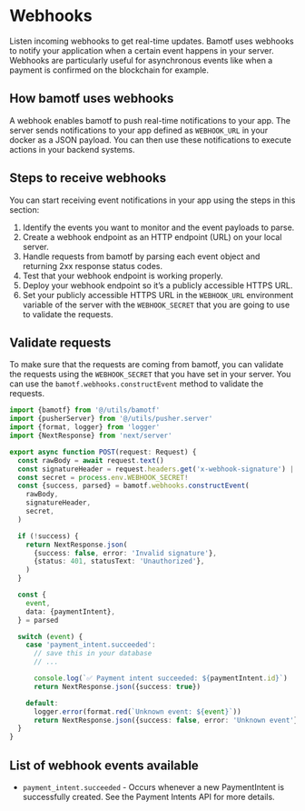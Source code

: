 # Webhooks

Listen incoming webhooks to get real-time updates. Bamotf uses webhooks to
notify your application when a certain event happens in your server. Webhooks
are particularly useful for asynchronous events like when a payment is confirmed
on the blockchain for example.

## How bamotf uses webhooks

A webhook enables bamotf to push real-time notifications to your app. The server
sends notifications to your app defined as `WEBHOOK_URL` in your docker as a
JSON payload. You can then use these notifications to execute actions in your
backend systems.

## Steps to receive webhooks

You can start receiving event notifications in your app using the steps in this
section:

1. Identify the events you want to monitor and the event payloads to parse.
2. Create a webhook endpoint as an HTTP endpoint (URL) on your local server.
3. Handle requests from bamotf by parsing each event object and returning 2xx
   response status codes.
4. Test that your webhook endpoint is working properly.
5. Deploy your webhook endpoint so it’s a publicly accessible HTTPS URL.
6. Set your publicly accessible HTTPS URL in the `WEBHOOK_URL` environment
   variable of the server with the `WEBHOOK_SECRET` that you are going to use to
   validate the requests.

## Validate requests

To make sure that the requests are coming from bamotf, you can validate the
requests using the `WEBHOOK_SECRET` that you have set in your server. You can
use the `bamotf.webhooks.constructEvent` method to validate the requests.

```ts filename="app/api/routes.ts" copy
import {bamotf} from '@/utils/bamotf'
import {pusherServer} from '@/utils/pusher.server'
import {format, logger} from 'logger'
import {NextResponse} from 'next/server'

export async function POST(request: Request) {
  const rawBody = await request.text()
  const signatureHeader = request.headers.get('x-webhook-signature') || ''
  const secret = process.env.WEBHOOK_SECRET!
  const {success, parsed} = bamotf.webhooks.constructEvent(
    rawBody,
    signatureHeader,
    secret,
  )

  if (!success) {
    return NextResponse.json(
      {success: false, error: 'Invalid signature'},
      {status: 401, statusText: 'Unauthorized'},
    )
  }

  const {
    event,
    data: {paymentIntent},
  } = parsed

  switch (event) {
    case 'payment_intent.succeeded':
      // save this in your database
      // ...

      console.log(`✅ Payment intent succeeded: ${paymentIntent.id}`)
      return NextResponse.json({success: true})

    default:
      logger.error(format.red(`Unknown event: ${event}`))
      return NextResponse.json({success: false, error: 'Unknown event'})
  }
}
```

## List of webhook events available

- `payment_intent.succeeded` - Occurs whenever a new PaymentIntent is
  successfully created. See the Payment Intents API for more details.
